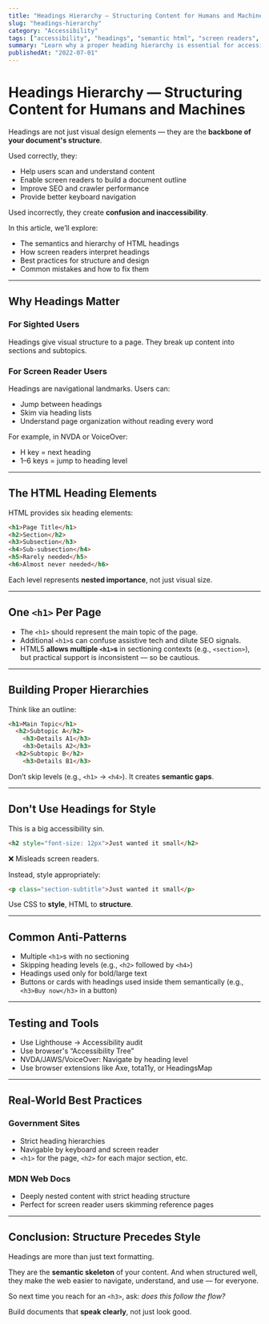 ```yaml
---
title: "Headings Hierarchy — Structuring Content for Humans and Machines"
slug: "headings-hierarchy"
category: "Accessibility"
tags: ["accessibility", "headings", "semantic html", "screen readers", "a11y"]
summary: "Learn why a proper heading hierarchy is essential for accessibility. Improve screen reader navigation, SEO, and readability by structuring your content with semantic heading levels."
publishedAt: "2022-07-01"
---
```


# Headings Hierarchy — Structuring Content for Humans and Machines

Headings are not just visual design elements — they are the **backbone of your document's structure**.

Used correctly, they:
- Help users scan and understand content
- Enable screen readers to build a document outline
- Improve SEO and crawler performance
- Provide better keyboard navigation

Used incorrectly, they create **confusion and inaccessibility**.

In this article, we’ll explore:
- The semantics and hierarchy of HTML headings
- How screen readers interpret headings
- Best practices for structure and design
- Common mistakes and how to fix them

---

## Why Headings Matter

### For Sighted Users

Headings give visual structure to a page. They break up content into sections and subtopics.

### For Screen Reader Users

Headings are navigational landmarks. Users can:
- Jump between headings
- Skim via heading lists
- Understand page organization without reading every word

For example, in NVDA or VoiceOver:
- H key = next heading
- 1–6 keys = jump to heading level

---

## The HTML Heading Elements

HTML provides six heading elements:

```html
<h1>Page Title</h1>
<h2>Section</h2>
<h3>Subsection</h3>
<h4>Sub-subsection</h4>
<h5>Rarely needed</h5>
<h6>Almost never needed</h6>
```

Each level represents **nested importance**, not just visual size.

---

## One `<h1>` Per Page

- The `<h1>` should represent the main topic of the page.
- Additional `<h1>`s can confuse assistive tech and dilute SEO signals.
- HTML5 **allows multiple `<h1>`s** in sectioning contexts (e.g., `<section>`), but practical support is inconsistent — so be cautious.

---

## Building Proper Hierarchies

Think like an outline:

```html
<h1>Main Topic</h1>
  <h2>Subtopic A</h2>
    <h3>Details A1</h3>
    <h3>Details A2</h3>
  <h2>Subtopic B</h2>
    <h3>Details B1</h3>
```

Don’t skip levels (e.g., `<h1>` → `<h4>`). It creates **semantic gaps**.

---

## Don't Use Headings for Style

This is a big accessibility sin.

```html
<h2 style="font-size: 12px">Just wanted it small</h2>
```

❌ Misleads screen readers.

Instead, style appropriately:

```html
<p class="section-subtitle">Just wanted it small</p>
```

Use CSS to **style**, HTML to **structure**.

---

## Common Anti-Patterns

- Multiple `<h1>`s with no sectioning
- Skipping heading levels (e.g., `<h2>` followed by `<h4>`)
- Headings used only for bold/large text
- Buttons or cards with headings used inside them semantically (e.g., `<h3>Buy now</h3>` in a button)

---

## Testing and Tools

- Use Lighthouse → Accessibility audit
- Use browser's “Accessibility Tree”
- NVDA/JAWS/VoiceOver: Navigate by heading level
- Use browser extensions like Axe, tota11y, or HeadingsMap

---

## Real-World Best Practices

### Government Sites

- Strict heading hierarchies
- Navigable by keyboard and screen reader
- `<h1>` for the page, `<h2>` for each major section, etc.

### MDN Web Docs

- Deeply nested content with strict heading structure
- Perfect for screen reader users skimming reference pages

---

## Conclusion: Structure Precedes Style

Headings are more than just text formatting.

They are the **semantic skeleton** of your content. And when structured well, they make the web easier to navigate, understand, and use — for everyone.

So next time you reach for an `<h3>`, ask: *does this follow the flow?*

Build documents that **speak clearly**, not just look good.

